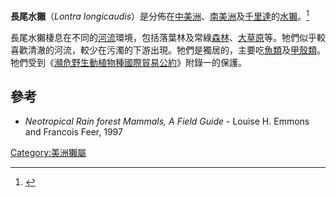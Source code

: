 {{Speciesbox
| name = 長尾水獺
| status = DD
| status_ref = <ref name=IUCN/>
| image = Lontra longicaudis 2.jpeg
| image_width = 250px
| trend = unknown
| genus = Lontra
| species = longicaudis
| authority = ([[Olfers|Olfers]], 1818)
| subdivision_ranks = [[亞種|亞種]]
| subdivision =
* ''L. l. annectens''
* ''L. l. colombiana''
* ''L. l. enudris''
* ''L. l. incarum''
* ''L. l. longicaudis''
* ''L. l. platensis''
}}

'''長尾水獺'''（''Lontra longicaudis''）是分佈在[[中美洲|中美洲]]、[[南美洲|南美洲]]及[[千里達|千里達]]的[[水獺|水獺]]。<ref name = IUCN>{{IUCN2008|assessors=Waldemarin, H.F. & Alvares, R.|year=2008|id=12304|title=Lontra longicaudis|downloaded=2009-03-09}}</ref>

長尾水獺棲息在不同的[[河流|河流]]環境，包括落葉林及常綠[[森林|森林]]、[[大草原|大草原]]等。牠們似乎較喜歡清澈的河流，較少在污濁的下游出現。牠們是獨居的，主要吃[[魚類|魚類]]及[[甲殼類|甲殼類]]。牠們受到《[[瀕危野生動植物種國際貿易公約|瀕危野生動植物種國際貿易公約]]》附錄一的保護。

== 參考 ==
{{commons|lontra longicaudis}}
{{wikispecies|lontra longicaudis}}
{{reflist}}
* ''Neotropical Rain forest Mammals, A Field Guide'' - Louise H. Emmons and Francois Feer, 1997
{{Taxonbar|from=Q839828}}

[[Category:美洲獺屬|Category:美洲獺屬]]